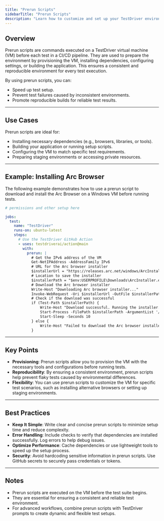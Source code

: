 ```yaml
---
title: "Prerun Scripts"
sidebarTitle: "Prerun Scripts"
description: "Learn how to customize and set up your TestDriver environment to optimize your CI/CD pipeline."
---
```


## Overview
Prerun scripts are commands executed on a TestDriver virtual machine (VM) before each test in a CI/CD pipeline. They are used to prepare the environment by provisioning the VM, installing dependencies, configuring settings, or building the application. This ensures a consistent and reproducible environment for every test execution.

By using prerun scripts, you can:
- Speed up test setup.
- Prevent test failures caused by inconsistent environments.
- Promote reproducible builds for reliable test results.

---

## Use Cases
Prerun scripts are ideal for:
- Installing necessary dependencies (e.g., browsers, libraries, or tools).
- Building your application or running setup scripts.
- Configuring the VM to match specific test requirements.
- Preparing staging environments or accessing private resources.

---

## Example: Installing Arc Browser
The following example demonstrates how to use a prerun script to download and install the Arc Browser on a Windows VM before running tests.

```yaml
# permissions and other setup here

jobs:
  test:
    name: "TestDriver"
    runs-on: ubuntu-latest
    steps:
      # Use the TestDriver GitHub Action
      - uses: testdriverai/action@main
        with:
          prerun: |
            # Get the IPv6 address of the VM
            Get-NetIPAddress -AddressFamily IPv6
            # URL for the Arc browser installer
            $installerUrl = "https://releases.arc.net/windows/ArcInstaller.exe"
            # Location to save the installer
            $installerPath = "$env:USERPROFILE\Downloads\ArcInstaller.exe"
            # Download the Arc browser installer
            Write-Host "Downloading Arc browser installer..."
            Invoke-WebRequest -Uri $installerUrl -OutFile $installerPath
            # Check if the download was successful
            if (Test-Path $installerPath) {
                Write-Host "Download successful. Running the installer..."
                Start-Process -FilePath $installerPath -ArgumentList '/silent' -Wait
                Start-Sleep -Seconds 10
            } else {
                Write-Host "Failed to download the Arc browser installer."
            }
```

---

## Key Points
- **Provisioning**: Prerun scripts allow you to provision the VM with the necessary tools and configurations before running tests.
- **Reproducibility**: By ensuring a consistent environment, prerun scripts help prevent flaky tests caused by environmental differences.
- **Flexibility**: You can use prerun scripts to customize the VM for specific test scenarios, such as installing alternative browsers or setting up staging environments.

---

## Best Practices
- **Keep It Simple**: Write clear and concise prerun scripts to minimize setup time and reduce complexity.
- **Error Handling**: Include checks to verify that dependencies are installed successfully. Log errors to help debug issues.
- **Optimize Performance**: Cache dependencies or use lightweight tools to speed up the setup process.
- **Security**: Avoid hardcoding sensitive information in prerun scripts. Use GitHub secrets to securely pass credentials or tokens.

---

## Notes
- Prerun scripts are executed on the VM before the test suite begins.
- They are essential for ensuring a consistent and reliable test environment.
- For advanced workflows, combine prerun scripts with TestDriver prompts to create dynamic and flexible test setups.
